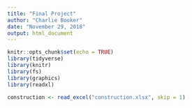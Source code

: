 ```yaml
---
title: "Final Project"
author: "Charlie Booker"
date: "November 29, 2018"
output: html_document
---
```


```r
knitr::opts_chunk$set(echo = TRUE)
library(tidyverse)
library(knitr)
library(fs)
library(graphics)
library(readxl)
```

```r
construction <- read_excel("construction.xlsx", skip = 1)
```

```r

```


